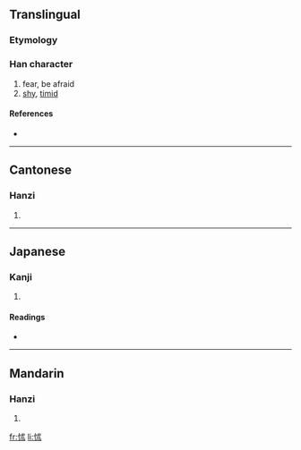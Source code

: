 ==Translingual==

===Etymology===
{{Han compound|心|朮|c1=s|c2=p|t1=heart|ls=psc}}

===Han character===
{{Han char|rn=61|rad=心|as=05|sn=8|four=9309<sub>4</sub>|canj=心戈木 (PID), 心戈十金 (PIJC)}}

# fear, be afraid
# [[shy]], [[timid]]

====References====
* {{Han ref|kx=0382.250|dkj=10498|dj=0712.160|hdz=42284.010|uh=6035|ud=24629|bh=A9C5|bd=43461}}

----

==Cantonese==

===Hanzi===
{{yue-hanzi|jyut=|y=jeut1}}

# {{defn|Cantonese}}

----

==Japanese==

===Kanji===
{{ja-kanji|grade=|rs=心05}}

# {{defn|Japanese}}

====Readings====
* {{ja-readings|on=[[じゅつ]] (jutsu), [[ちゅつ]] (chutsu), [[しゅつ]] (shutsu), [[しゅち]] (shuchi)|kun=[[おそれる]] (osoreru)}}

----

==Mandarin==

===Hanzi===
{{cmn-hanzi|pin=[[chù]] ([[chu4]])|wg=ch'u<sup>4</sup>}}

# {{defn|Mandarin}}

[[fr:怵]]
[[li:怵]]